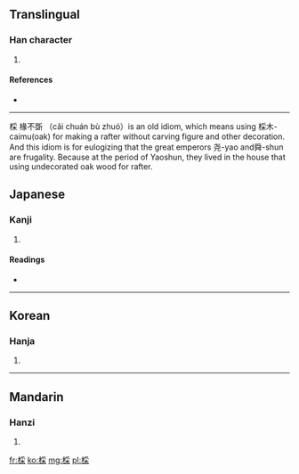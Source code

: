 ==Translingual==

===Han character===
{{Han char|rn=75|rad=木|as=08|sn=12|four=5299<sub>4</sub>|canj=木月木 (DBD)}}

# {{defn|Han|sort=木08}}

====References====
* {{Han ref|kx=0532.040|dkj=14923|dj=0920.120|hdz=21234.090|uh=68CC|ud=26828|bh=D9BD|bd=55741}}

----
棌 椽不斲 （cǎi chuán bù zhuó）is an old idiom, which means using 棌木-caimu(oak) for making a rafter without carving figure and other decoration. And this idiom is for eulogizing that the great emperors 尧-yao  and舜-shun  are frugality. Because at the period of Yaoshun, they lived in the house that using undecorated oak wood for rafter.

==Japanese==

===Kanji===
{{ja-kanji|grade=|rs=木08}}

# {{defn|Japanese|sort=木08}}

====Readings====
* {{ja-readings|on=[[さい]] (sai)|kun=[[くぬぎ]] (kunugi), [[あらき]] (araki), [[まるき]] (maruki)}}

----

==Korean==

===Hanja===
{{ko-hanja|hangeul=채|eumhun=|rv=chae|mr=ch'ae|y=chay}}

# {{defn|Korean|sort=木08}}

----

==Mandarin==

===Hanzi===
{{cmn-hanzi|pin=[[āo]] ([[ao1]]), [[cǎi]] ([[cai3]]), [[gǔn]] ([[gun3]]), [[hùn]] ([[hun4]])|wg=ao<sup>1</sup>, ts'ai<sup>3</sup>, kun<sup>3</sup>, hun<sup>4</sup>}}

# {{defn|Mandarin|sort=木08}}

[[fr:棌]]
[[ko:棌]]
[[mg:棌]]
[[pl:棌]]